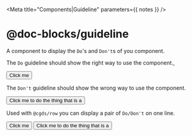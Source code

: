 

<Meta title="Components|Guideline" parameters={{ notes }} />

# @doc-blocks/guideline

A component to display the `Do`'s and `Don't`s of you component.

The `Do` guideline should show the right way to use the component.,

<Preview>
  <Story name="Do">
    <Do label="Keep button text to 1-2 words">
      <Button>Click me</Button>
    </Do>
  </Story>
</Preview>

The `Don't` guideline should show the wrong way to use the component.

<Preview>
  <Story name="Dont">
    <Dont label="Have buttons with more than 2 words">
      <Button>Click me to do the thing that is a</Button>
    </Dont>
  </Story>
</Preview>

Used with `@cgds/row` you can display a pair of `Do/Don't` on one line.

<Preview>
  <Story name="A Row of Do/Dont">
    <Row>
      <Do label="Keep button text to 1-2 words">
        <Button>Click me</Button>
      </Do>
      <Dont label="Have buttons with more than 2 words">
        <Button>Click me to do the thing that is a</Button>
      </Dont>
    </Row>
  </Story>
</Preview>
